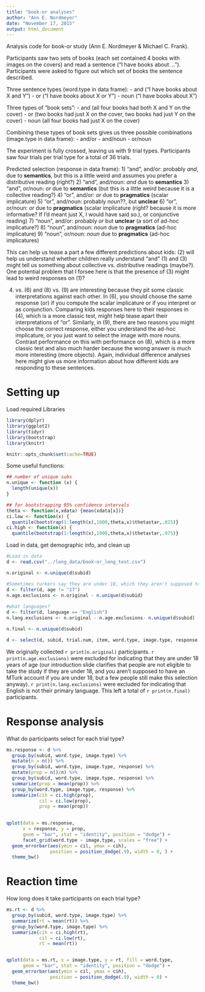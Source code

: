 ```yaml
---
title: "book-or analyses"
author: "Ann E. Nordmeyer"
date: "November 17, 2015"
output: html_document
---
```


Analysis code for book-or study (Ann E. Nordmeyer & Michael C. Frank).  

Participants saw two sets of books (each set contained 4 books with images on the covers) and read a sentence ("I have books about ...").  Participants were asked to figure out which set of books the sentence described.

Three sentence types (word.type in data frame): 
- and ("I have books about X and Y")
- or ("I have books about X or Y")
- noun ("I have books about X")

Three types of "book sets": 
- and (all four books had both X and Y on the cover)
- or (two books had just X on the cover, two books had just Y on the cover)
- noun (all four books had just X on the cover)

Combining these types of book sets gives us three possible combinations (image.type in data frame): 
- and/or
- and/noun
- or/noun

The experiment is fully crossed, leaving us with 9 trial types.  Participants saw four trials per trial type for a total of 36 trials.  

Predicted selection (response in data frame): 
1) "and", and/or: probably *and*, due to **semantics**, but this is a little weird and assumes you prefer a distributive reading (right?)
2) "and", and/noun: *and* due to **semantics**
3) "and", or/noun: *or* due to **semantics** (but this is a little weird because it is a collective reading?)
4) "or", and/or: *or* due to **pragmatics** (scalar implicature)
5) "or", and/noun: probably *noun*??, but **unclear**
6) "or", or/noun: *or* due to **pragmatics** (scalar implicature (right? because it is more informative?  If I'd meant just X, I would have said so.), or conjunctive reading)
7) "noun", and/or: probably *or* but **unclear** (a sort of ad-hoc implicature?)
8) "noun", and/noun: *noun* due to **pragmatics** (ad-hoc implicature)
9) "noun", or/noun: *noun* due to **pragmatics** (ad-hoc implicatures)

This can help us tease a part a few different predictions about kids:
(2) will help us understand whether children really understand "and"
(1) and (3) might tell us something about collective vs. distributive readings (maybe?).  One potential problem that I forsee here is that the presence of (3) might lead to weird responses on (1)?

(4) vs. (6) and (8) vs. (9) are interesting because they pit some classic interpretations against each other.  In (6), you should choose the same response (or) if you compute the scalar implicature or if you interpret or as conjunction.  Comparing kids responses here to their responses in (4), which is a more classic test, might help tease apart their interpretations of "or".  Similarly, in (9), there are two reasons you might choose the correct response, either you understand the ad-hoc implicature, or you just want to select the image with more nouns.  Contrast performance on this with performance on (8), which is a more classic test and also much harder because the wrong answer is much more interesting (more objects).  Again, individual difference analyses here might give us more information about how different kids are responding to these sentences.    

# Setting up

Load required Libraries
```r
library(dplyr)
library(ggplot2)
library(tidyr)
library(bootstrap)
library(knitr)
```


```r
knitr::opts_chunk$set(cache=TRUE)
```

Some useful functions:
```r
## number of unique subs
n.unique <- function (x) {
  length(unique(x))
}

## for bootstrapping 95% confidence intervals
theta <- function(x,xdata) {mean(xdata[x])}
ci.low <- function(x) {
  quantile(bootstrap(1:length(x),1000,theta,x)$thetastar,.025)}
ci.high <- function(x) {
  quantile(bootstrap(1:length(x),1000,theta,x)$thetastar,.975)}
```

Load in data, get demographic info, and clean up

```r
#Load in data
d <- read.csv("../long_data/book-or_long_test.csv") 

n.original <- n.unique(d$subid)

#Sometimes turkers say they are under 18, which they aren't supposed to be if they are on Turk, but I exclude them anyway
d <- filter(d, age != "17")
n.age.exclusions <- n.original - n.unique(d$subid)
  
#what languages?
d <- filter(d, language == "English")
n.lang.exclusions <- n.original - n.age.exclusions- n.unique(d$subid)

n.final <- n.unique(d$subid)

d <- select(d, subid, trial.num, item, word.type, image.type, response, rt)
```

We originally collected `r print(n.original)` participants.  `r print(n.age.exclusions)` were excluded for indicating that they are under 18 years of age (our introduction slide clarifies that people are not eligible to take the study if they are under 18, and you aren't supposed to have an MTurk account if you are under 18, but a few people still make this selection anyway).  `r print(n.lang.exclusions)` were excluded for indicating that English is not their primary language.  This left a total of `r print(n.final)` participants.  


# Response analysis

What do participants select for each trial type?

```r

ms.response <- d %>%
  group_by(subid, word.type, image.type) %>%
  mutate(n = n()) %>%
  group_by(subid, word.type, image.type, response) %>%
  mutate(prop = n()/n) %>%
  group_by(subid, word.type, image.type, response) %>%
  summarize(prop = mean(prop)) %>%
  group_by(word.type, image.type, response) %>%
  summarize(cih = ci.high(prop),
            cil = ci.low(prop),
            prop = mean(prop))
  

qplot(data = ms.response,
      x = response, y = prop, 
      geom = "bar", stat = "identity", position = "dodge") + 
      facet_grid(word.type ~ image.type, scales = "free") + 
  geom_errorbar(aes(ymin = cil, ymax = cih), 
                position = position_dodge(.9), width = 0, ) +
  theme_bw()
```

# Reaction time

How long does it take participants on each trial type?

```r
ms.rt <- d %>%
  group_by(subid, word.type, image.type) %>%
  summarize(rt = mean(rt)) %>%
  group_by(word.type, image.type) %>%
  summarize(cih = ci.high(rt),
            cil = ci.low(rt),
            rt = mean(rt))


qplot(data = ms.rt, x = image.type, y = rt, fill = word.type, 
      geom = "bar", stat = "identity", position = "dodge") + 
  geom_errorbar(aes(ymin = cil, ymax = cih), 
                position = position_dodge(.9), width = 0) +
  theme_bw()
```
